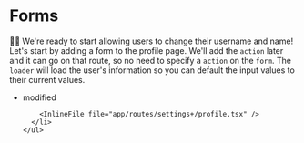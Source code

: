 # Forms

👨‍💼 We're ready to start allowing users to change their username and name! Let's
start by adding a form to the profile page. We'll add the `action` later and it
can go on that route, so no need to specify a `action` on the `form`. The
`loader` will load the user's information so you can default the input values to
their current values.

<TouchedFiles>
  <div id="files">
    <ul>
      <li data-state="modified">
        <span>modified</span>

        <InlineFile file="app/routes/settings+/profile.tsx" />
      </li>
    </ul>

  </div>
</TouchedFiles>
